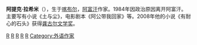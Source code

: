 '''阿提克·拉希米'''（{{bd|1962年|2月26日}}），生于[[喀布尔|喀布尔]]，[[阿富汗|阿富汗]]作家。1984年因政治原因离开阿富汗。主要写有小说《土与尘》，电影剧本《阿公带我回家》等。2008年他的小说《有耐心的石头》获得[[龚古尔文学奖|龚古尔文学奖]]。

{{阿富汗人物小作品}}
{{writer-stub}}
[[Category:阿富汗作家|R]]
[[Category:龚古尔奖得主|R]]
[[Category:移民外国的阿富汗人|R]]
[[Category:喀布尔人|R]]
[[Category:巴黎大學校友|R]]
[[Category:外语作家|Category:外语作家]]